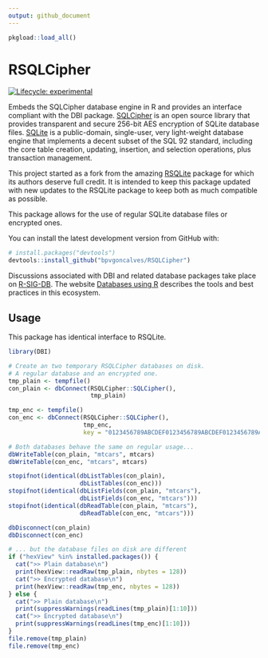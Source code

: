 ```yaml
---
output: github_document
---
```


<!-- README.md is generated from README.Rmd. Please edit that file -->

```r
pkgload::load_all()
```


# RSQLCipher

<!-- badges: start -->
[![Lifecycle: experimental](https://img.shields.io/badge/lifecycle-experimental-orange.svg)](https://lifecycle.r-lib.org/articles/stages.html#experimental)

<!-- badges: end -->

Embeds the SQLCipher database engine in R and provides an interface compliant with the DBI package. 
[SQLCipher](https://www.zetetic.net/sqlcipher/open-source/) is an open source library that provides 
transparent and secure 256-bit AES encryption of SQLite database files. [SQLite](https://www.sqlite.org/index.html) 
is a public-domain, single-user, very light-weight database engine that implements a decent subset 
of the SQL 92 standard, including the core table creation, updating, insertion, and selection
operations, plus transaction management.  

This project started as a fork from the amazing [RSQLite](https://rsqlite.r-dbi.org) package for 
which its authors deserve full credit. It is intended to keep this package updated with new updates
to the RSQLite package to keep both as much compatible as possible.

This package allows for the use of regular SQLite database files or encrypted ones.


<!-- You can install the latest released version from CRAN with: -->

<!-- ```R -->
<!-- install.packages("RSQLCipher") -->
<!-- ``` -->

You can install the latest development version from GitHub with:

```R
# install.packages("devtools")
devtools::install_github("bpvgoncalves/RSQLCipher")
```

Discussions associated with DBI and related database packages take place on [R-SIG-DB](https://stat.ethz.ch/mailman/listinfo/r-sig-db).
The website [Databases using R](https://solutions.posit.co/connections/db/) describes the tools and 
best practices in this ecosystem.

## Usage

This package has identical interface to RSQLite.

```r
library(DBI)

# Create an two temporary RSQLCipher databases on disk.
# A regular database and an encrypted one.
tmp_plain <- tempfile()
con_plain <- dbConnect(RSQLCipher::SQLCipher(), 
                       tmp_plain)

tmp_enc <- tempfile()
con_enc <- dbConnect(RSQLCipher::SQLCipher(), 
                     tmp_enc, 
                     key = "0123456789ABCDEF0123456789ABCDEF0123456789ABCDEF0123456789ABCDEF") 

# Both databases behave the same on regular usage...
dbWriteTable(con_plain, "mtcars", mtcars)
dbWriteTable(con_enc, "mtcars", mtcars)

stopifnot(identical(dbListTables(con_plain), 
                    dbListTables(con_enc)))
stopifnot(identical(dbListFields(con_plain, "mtcars"), 
                    dbListFields(con_enc, "mtcars")))
stopifnot(identical(dbReadTable(con_plain, "mtcars"), 
                    dbReadTable(con_enc, "mtcars")))

dbDisconnect(con_plain)
dbDisconnect(con_enc)

# ... but the database files on disk are different
if ("hexView" %in% installed.packages()) {
  cat(">> Plain database\n")
  print(hexView::readRaw(tmp_plain, nbytes = 128))
  cat(">> Encrypted database\n")
  print(hexView::readRaw(tmp_enc, nbytes = 128))
} else {
  cat(">> Plain database\n")
  print(suppressWarnings(readLines(tmp_plain)[1:10]))
  cat(">> Encrypted database\n")
  print(suppressWarnings(readLines(tmp_enc)[1:10]))
}
file.remove(tmp_plain)
file.remove(tmp_enc)

```

